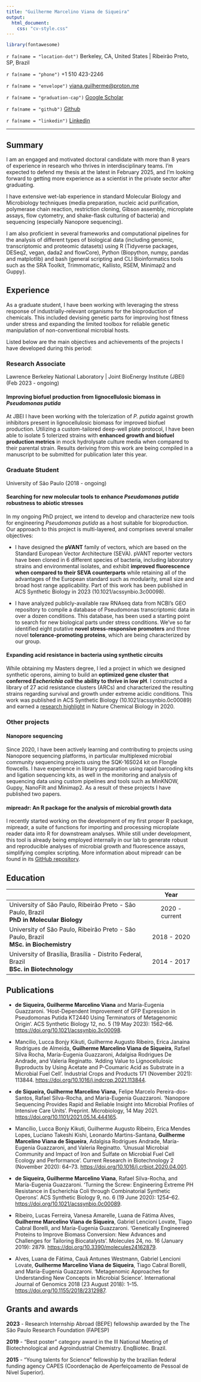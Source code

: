 ```yaml
---
title: "Guilherme Marcelino Viana de Siqueira"
output:
  html_document:
    css: "cv-style.css"
---
```


```r
library(fontawesome)
```

<div class="neat-icons">
<p> `r fa(name = "location-dot")` Berkeley, CA, United States | Ribeirão Preto, SP, Brazil</p>

<p> `r fa(name = "phone")` +1 510 423-2246</p>

<p> `r fa(name = "envelope")` [viana.guilherme\@proton.me](mailto:guiviana@proton.me){.email}</p>

<p> `r fa(name = "graduation-cap")` [Google Scholar](https://scholar.google.com.br/citations?user=m-KrmPEAAAAJ&hl=en>Scholar)</p>

<p> `r fa(name = "github")` [Github](https://github.com/viana-guilherme)</p>

<p> `r fa(name = "linkedin")` [Linkedin](https://www.linkedin.com/in/guilheviana/)
</div>

<hr class="pretty-hr">

## Summary

I am an engaged and motivated doctoral candidate with more than 8 years of experience in research who thrives in interdisciplinary teams. I'm expected to defend my thesis at the latest in February 2025, and I'm looking forward to getting more experience as a scientist in the private sector after graduating.

I have extensive wet-lab experience in standard Molecular Biology and Microbiology techniques (media preparation, nucleic acid purification, polymerase chain reaction, restriction cloning, Gibson assembly, microplate assays, flow cytometry, and shake-flask culturing of bacteria) and sequencing (especially Nanopore sequencing).

I am also proficient in several frameworks and computational pipelines for the analysis of different types of biological data (including genomic, transcriptomic and proteomic datasets) using R (Tidyverse packages, DESeq2, vegan, dada2 and flowCore), Python (Biopython, numpy, pandas and matplotlib) and bash (general scripting and CLI Bioinformatics tools such as the SRA Toolkit, Trimmomatic, Kallisto, RSEM, Minimap2 and Guppy).

## Experience

As a graduate student, I have been working with leveraging the stress response of industrially-relevant organisms for the bioproduction of chemicals. This included devising genetic parts for improving host fitness under stress and expanding the limited toolbox for reliable genetic manipulation of non-conventional microbial hosts.

Listed below are the main objectives and achievements of the projects I have developed during this period:

### Research Associate

<subtle>Lawrence Berkeley National Laboratory \| Joint BioEnergy Institute (JBEI) (Feb 2023 - ongoing)</subtle>

#### Improving biofuel production from lignocellulosic biomass in *Pseudomonas putida*

At JBEI I have been working with the tolerization of *P. putida* against growth inhibitors present in lignocellulosic biomass for improved biofuel production. Utilizing a custom-tailored deep-well plate protocol, I have been able to isolate 5 tolerized strains with **enhanced growth and biofuel production metrics** in mock hydrolysate culture media when compared to their parental strain. Results deriving from this work are being compiled in a manuscript to be submitted for publication later this year.

### Graduate Student

<subtle>University of São Paulo (2018 - ongoing)</subtle>

#### Searching for new molecular tools to enhance *Pseudomonas putida* robustness to abiotic stresses

In my ongoing PhD project, we intend to develop and characterize new tools for engineering *Pseudomonas putida* as a host suitable for bioproduction. Our approach to this project is multi-layered, and comprises several smaller objectives:

-   I have designed the **pVANT** family of vectors, which are based on the Standard European Vector Architecture (SEVA). pVANT reporter vectors have been cloned in 6 different species of bacteria, including laboratory strains and environmental isolates, and exhibit **improved fluorescence when compared to their SEVA counterparts** while retaining all of the advantages of the European standard such as modularity, small size and broad host range applicability. Part of this work has been published in ACS Synthetic Biology in 2023 (10.1021/acssynbio.3c00098).

-   I have analyzed publicly-available raw RNAseq data from NCBI's GEO repository to compile a database of Pseudomonas transcriptomic data in over a dozen conditions. This database, has been used a starting point to search for new biological parts under stress conditions. We've so far identified eight putative **novel stress-responsive promoters** and three novel **tolerance-promoting proteins**, which are being characterized by our group.

#### Expanding acid resistance in bacteria using synthetic circuits

While obtaining my Masters degree, I led a project in which we designed synthetic operons, aiming to build an **optimized gene cluster that conferred *Escherichia coli* the ability to thrive in low pH**. I constructed a library of 27 acid resistance clusters (ARCs) and characterized the resulting strains regarding survival and growth under extreme acidic conditions. This work was published in ACS Synthetic Biology (10.1021/acssynbio.0c00089) and earned a [research highlight](https://www.nature.com/articles/s41589-020-0580-3) in Nature Chemical Biology in 2020.

### Other projects

#### Nanopore sequencing

Since 2020, I have been actively learning and contributing to projects using Nanopore sequencing platforms, in particular multiplexed microbial community sequencing projects using the SQK-16S024 kit on Flongle flowcells. I have experience in library preparation using rapid barcoding kits and ligation sequencing kits, as well in the monitoring and analysis of sequencing data using custom pipelines and tools such as MinKNOW, Guppy, NanoFilt and Minimap2. As a result of these projects I have published two papers.

#### mipreadr: An R package for the analysis of microbial growth data

I recently started working on the development of my first proper R package, mipreadr, a suite of functions for importing and processing microplate reader data into R for downstream analyses. While still under development, this tool is already being employed internally in our lab to generate robust and reproducible analyses of microbial growth and fluorescence assays, simplifying complex scripting. More information about mipreadr can be found in its [GitHub repository](https://github.com/viana-guilherme/mipreadr).

## Education

|                                                                                                                |      Year      |
|:-----------------------------------------------------|:----------------:|
| <subtle>University of São Paulo, Ribeirão Preto - São Paulo, Brazil</subtle> <br> **PhD in Molecular Biology** | 2020 - current |
| <subtle>University of São Paulo, Ribeirão Preto - São Paulo, Brazil</subtle> <br> **MSc. in Biochemistry**     |  2018 - 2020   |
| <subtle>University of Brasília, Brasília - Distrito Federal, Brazil</subtle> <br> **BSc. in Biotechnology**    |  2014 - 2017   |

## Publications

-   **de Siqueira, Guilherme Marcelino Viana** and María-Eugenia Guazzaroni. 'Host-Dependent Improvement of GFP Expression in Pseudomonas Putida KT2440 Using Terminators of Metagenomic Origin'. ACS Synthetic Biology 12, no. 5 (19 May 2023): 1562--66. <https://doi.org/10.1021/acssynbio.3c00098>.

-   Mancilio, Lucca Bonjy Kikuti, Guilherme Augusto Ribeiro, Erica Janaina Rodrigues de Almeida, **Guilherme Marcelino Viana de Siqueira**, Rafael Silva Rocha, María-Eugenia Guazzaroni, Adalgisa Rodrigues De Andrade, and Valeria Reginatto. 'Adding Value to Lignocellulosic Byproducts by Using Acetate and P-Coumaric Acid as Substrate in a Microbial Fuel Cell'. Industrial Crops and Products 171 (November 2021): 113844. <https://doi.org/10.1016/j.indcrop.2021.113844>.

-   **de Siqueira, Guilherme Marcelino Viana**, Felipe Marcelo Pereira-dos-Santos, Rafael Silva-Rocha, and Maria-Eugenia Guazzaroni. 'Nanopore Sequencing Provides Rapid and Reliable Insight into Microbial Profiles of Intensive Care Units'. Preprint. Microbiology, 14 May 2021. <https://doi.org/10.1101/2021.05.14.444165>.

-   Mancílio, Lucca Bonjy Kikuti, Guilherme Augusto Ribeiro, Erica Mendes Lopes, Luciano Takeshi Kishi, Leonardo Martins-Santana, **Guilherme Marcelino Viana de Siqueira**, Adalgisa Rodrigues Andrade, María-Eugenia Guazzaroni, and Valeria Reginatto. 'Unusual Microbial Community and Impact of Iron and Sulfate on Microbial Fuel Cell Ecology and Performance'. Current Research in Biotechnology 2 (November 2020): 64--73. <https://doi.org/10.1016/j.crbiot.2020.04.001>.

-   **de Siqueira, Guilherme Marcelino Viana**, Rafael Silva-Rocha, and María-Eugenia Guazzaroni. 'Turning the Screw: Engineering Extreme PH Resistance in Escherichia Coli through Combinatorial Synthetic Operons'. ACS Synthetic Biology 9, no. 6 (19 June 2020): 1254--62. <https://doi.org/10.1021/acssynbio.0c00089>.

-   Ribeiro, Lucas Ferreira, Vanesa Amarelle, Luana de Fátima Alves, **Guilherme Marcelino Viana de Siqueira**, Gabriel Lencioni Lovate, Tiago Cabral Borelli, and María-Eugenia Guazzaroni. 'Genetically Engineered Proteins to Improve Biomass Conversion: New Advances and Challenges for Tailoring Biocatalysts'. Molecules 24, no. 16 (January 2019): 2879. <https://doi.org/10.3390/molecules24162879>.

-   Alves, Luana de Fátima, Cauã Antunes Westmann, Gabriel Lencioni Lovate, **Guilherme Marcelino Viana de Siqueira**, Tiago Cabral Borelli, and María-Eugenia Guazzaroni. 'Metagenomic Approaches for Understanding New Concepts in Microbial Science'. International Journal of Genomics 2018 (23 August 2018): 1--15. <https://doi.org/10.1155/2018/2312987>.

## Grants and awards

**2023** - Research Internship Abroad (BEPE) fellowship awarded by the The São Paulo Research Foundation (FAPESP)

**2019** - "Best poster" category award in the III National Meeting of Biotechnological and Agroindustrial Chemistry. EnqBiotec. Brazil.

**2015** - "Young talents for Science" fellowship by the brazilian federal funding agency CAPES (Coordenação de Aperfeiçoamento de Pessoal de Nível Superior).
